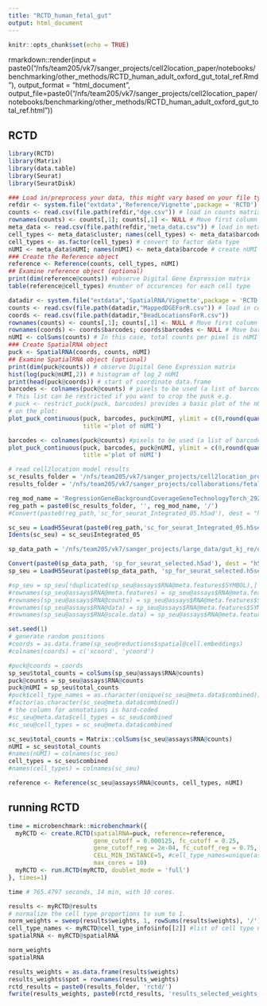 ```yaml
---
title: "RCTD_human_fetal_gut"
output: html_document
---
```


```r
knitr::opts_chunk$set(echo = TRUE)
```

rmarkdown::render(input = paste0("/nfs/team205/vk7/sanger_projects/cell2location_paper/notebooks/benchmarking/other_methods/RCTD_human_adult_oxford_gut_total_ref.Rmd"), 
                  output_format = "html_document", 
                  output_file=paste0("/nfs/team205/vk7/sanger_projects/cell2location_paper/notebooks/benchmarking/other_methods/RCTD_human_adult_oxford_gut_total_ref.html"))

## RCTD

```r
library(RCTD)
library(Matrix)
library(data.table)
library(Seurat)
library(SeuratDisk)

### Load in/preprocess your data, this might vary based on your file type
refdir <- system.file("extdata",'Reference/Vignette',package = 'RCTD') # directory for the reference
counts <- read.csv(file.path(refdir,"dge.csv")) # load in counts matrix
rownames(counts) <- counts[,1]; counts[,1] <- NULL # Move first column to rownames
meta_data <- read.csv(file.path(refdir,"meta_data.csv")) # load in meta_data (barcodes, clusters, and nUMI)
cell_types <- meta_data$cluster; names(cell_types) <- meta_data$barcode # create cell_types named list
cell_types <- as.factor(cell_types) # convert to factor data type
nUMI <- meta_data$nUMI; names(nUMI) <- meta_data$barcode # create nUMI named list
### Create the Reference object
reference <- Reference(counts, cell_types, nUMI)
## Examine reference object (optional)
print(dim(reference@counts)) #observe Digital Gene Expression matrix
table(reference@cell_types) #number of occurences for each cell type

datadir <- system.file("extdata",'SpatialRNA/Vignette',package = 'RCTD') # directory for sample Slide-seq dataset
counts <- read.csv(file.path(datadir,"MappedDGEForR.csv")) # load in counts matrix
coords <- read.csv(file.path(datadir,"BeadLocationsForR.csv"))
rownames(counts) <- counts[,1]; counts[,1] <- NULL # Move first column to rownames
rownames(coords) <- coords$barcodes; coords$barcodes <- NULL # Move barcodes to rownames
nUMI <- colSums(counts) # In this case, total counts per pixel is nUMI
### Create SpatialRNA object
puck <- SpatialRNA(coords, counts, nUMI)
## Examine SpatialRNA object (optional)
print(dim(puck@counts)) # observe Digital Gene Expression matrix
hist(log(puck@nUMI,2)) # histogram of log_2 nUMI
print(head(puck@coords)) # start of coordinate data.frame
barcodes <- colnames(puck@counts) # pixels to be used (a list of barcode names). 
# This list can be restricted if you want to crop the puck e.g. 
# puck <- restrict_puck(puck, barcodes) provides a basic plot of the nUMI of each pixel
# on the plot:
plot_puck_continuous(puck, barcodes, puck@nUMI, ylimit = c(0,round(quantile(puck@nUMI,0.9))), 
                     title ='plot of nUMI') 

barcodes <- colnames(puck@counts) #pixels to be used (a list of barcode names). 
plot_puck_continuous(puck, barcodes, puck@nUMI, ylimit = c(0,round(quantile(puck@nUMI,0.9))), 
                     title ='plot of nUMI') 
```

```r
# read cell2location model results 
sc_results_folder = '/nfs/team205/vk7/sanger_projects/cell2location_proj/notebooks/results/gut/regression_model/'
results_folder = '/nfs/team205/vk7/sanger_projects/collaborations/fetal_gut_mapping/results/oxford/'

reg_mod_name = 'RegressionGeneBackgroundCoverageGeneTechnologyTorch_292covariates_428469cells_14388genes_all'
reg_path = paste0(sc_results_folder, '', reg_mod_name, '/')
#Convert(paste0(reg_path,'sc_for_seurat_Integrated_05.h5ad'), dest = "h5seurat", overwrite = TRUE)

sc_seu = LoadH5Seurat(paste0(reg_path,'sc_for_seurat_Integrated_05.h5seurat'))
Idents(sc_seu) = sc_seu$Integrated_05
```

```r
sp_data_path = '/nfs/team205/vk7/sanger_projects/large_data/gut_kj_re/oxford_visium/'

Convert(paste0(sp_data_path, 'sp_for_seurat_selected.h5ad'), dest = "h5seurat", overwrite = TRUE)
sp_seu = LoadH5Seurat(paste0(sp_data_path, 'sp_for_seurat_selected.h5seurat'))

#sp_seu = sp_seu[!duplicated(sp_seu@assays$RNA@meta.features$SYMBOL),]
#rownames(sp_seu@assays$RNA@meta.features) = sp_seu@assays$RNA@meta.features$SYMBOL
#rownames(sp_seu@assays$RNA@counts) = sp_seu@assays$RNA@meta.features$SYMBOL
#rownames(sp_seu@assays$RNA@data) = sp_seu@assays$RNA@meta.features$SYMBOL
#rownames(sp_seu@assays$RNA@scale.data) = sp_seu@assays$RNA@meta.features$SYMBOL
```

```r
set.seed(1)
# generate random positions
#coords = as.data.frame(sp_seu@reductions$spatial@cell.embeddings)
#colnames(coords) = c('xcoord', 'ycoord')
```

```r
#puck@coords = coords
sp_seu$total_counts = colSums(sp_seu@assays$RNA@counts)
puck@counts = sp_seu@assays$RNA@counts
puck@nUMI = sp_seu$total_counts
#puck$cell_type_names = as.character(unique(sc_seu@meta.data$combined))
#factor(as.character(sc_seu@meta.data$combined))
# the column for annotations is hard-coded
#sc_seu@meta.data$cell_types = sc_seu$combined
#sc_seu@cell_types = sc_seu@meta.data$combined

sc_seu$total_counts = Matrix::colSums(sc_seu@assays$RNA@counts)
nUMI = sc_seu$total_counts
#names(nUMI) = colnames(sc_seu)
cell_types = sc_seu$combined
#names(cell_types) = colnames(sc_seu)

reference <- Reference(sc_seu@assays$RNA@counts, cell_types, nUMI)
```

## running RCTD

```r
time = microbenchmark::microbenchmark({
  myRCTD <- create.RCTD(spatialRNA=puck, reference=reference, 
                        gene_cutoff = 0.000125, fc_cutoff = 0.25,
                        gene_cutoff_reg = 2e-04, fc_cutoff_reg = 0.75,
                        CELL_MIN_INSTANCE=5, #cell_type_names=unique(as.character(sc_seu@meta.data$combined)),
                        max_cores = 10)
  myRCTD <- run.RCTD(myRCTD, doublet_mode = 'full')
}, times=1)
```

```r
time # 765.4797 seconds, 14 min, with 10 cores.
```

```r
results <- myRCTD@results
# normalize the cell type proportions to sum to 1.
norm_weights = sweep(results$weights, 1, rowSums(results$weights), '/') 
cell_type_names <- myRCTD@cell_type_info$info[[2]] #list of cell type names
spatialRNA <- myRCTD@spatialRNA

norm_weights
spatialRNA
```

```r
results_weights = as.data.frame(results$weights)
results_weights$spot = rownames(results_weights)
rctd_results = paste0(results_folder, 'rctd/')
fwrite(results_weights, paste0(rctd_results, 'results_selected_weights_133clusters.csv'))
```